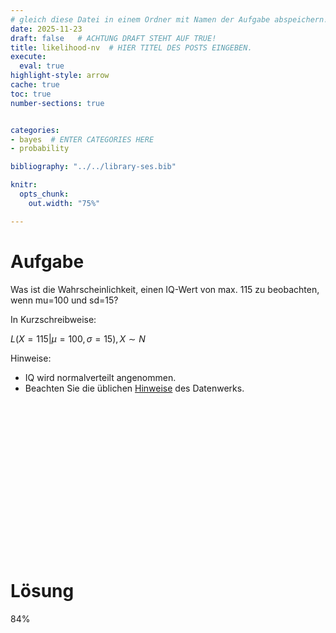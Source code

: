 ```yaml
---
# gleich diese Datei in einem Ordner mit Namen der Aufgabe abspeichern!
date: 2025-11-23
draft: false   # ACHTUNG DRAFT STEHT AUF TRUE!
title: likelihood-nv  # HIER TITEL DES POSTS EINGEBEN.
execute: 
  eval: true 
highlight-style: arrow 
cache: true
toc: true
number-sections: true


categories:
- bayes  # ENTER CATEGORIES HERE
- probability

bibliography: "../../library-ses.bib"

knitr:
  opts_chunk:
    out.width: "75%"

---
```






# Aufgabe 

Was ist die Wahrscheinlichkeit, einen IQ-Wert von max. 115 zu beobachten, wenn mu=100 und sd=15?

In Kurzschreibweise:

$L(X=115|\mu = 100, \sigma = 15), X \sim N$

Hinweise:


- IQ wird normalverteilt angenommen.
- Beachten Sie die üblichen [Hinweise](https://datenwerk.netlify.app/hinweise) des Datenwerks.


</br>
</br>
</br>

</br>
</br>
</br>

</br>
</br>
</br>

</br>
</br>
</br>











# Lösung 


84%

